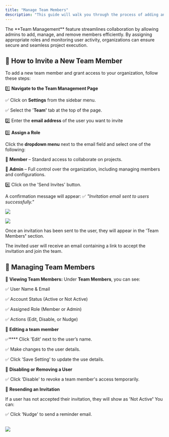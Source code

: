 ```yaml
---
title: "Manage Team Members"
description: "This guide will walk you through the process of adding and managing team members to streamline your cloud automation experience."
---
```


<Note>
  The **Team Management** feature streamlines collaboration by allowing admins to add, manage, and remove members efficiently. By assigning appropriate roles and monitoring user activity, organizations can ensure secure and seamless project execution.
</Note>

## 🎯  **How to Invite a New Team Member**

To add a new team member and grant access to your organization, follow these steps:

1️⃣  **Navigate to the Team Management Page**

&#x20;     ✅  Click on **Settings** from the sidebar menu.

&#x20;     ✅  Select the '**Team'** tab at the top of the page.

2️⃣  Enter the **email address** of the user you want to invite

3️⃣ **Assign a Role**&#x20;

Click the **dropdown menu** next to the email field and select one of the following:

📌 **Member** – Standard access to collaborate on projects.

📌 **Admin** – Full control over the organization, including managing members and configurations.

4️⃣  Click on the 'Send Invites' button.

&#x20;      A confirmation message will appear:
&#x20;      ✅ *"Invitation email sent to users successfully."*

![](https://api.monosnap.com/file/download?id=4IbaUG1IPgnbeXligz7vI1gEMD26i2)

![](https://api.monosnap.com/file/download?id=AYONxnZBp7C35ipr849TnAFpMqUvpg)

Once an invitation has been sent to the user, they will appear in the 'Team Member&#x73;**'** section.

<Tip>
  The invited user will receive an email containing a link to accept the invitation and join the team.
</Tip>

## 🎯 **Managing Team Members**

📌 **Viewing Team Members:** Under **Team Members**, you can see:

&#x20;      ✅ User Name & Email

&#x20;       ✅ Account Status (Active or Not Active)

&#x20;       ✅ Assigned Role (Member or Admin)

&#x20;       ✅ Actions (Edit, Disable, or Nudge)

📌 **Editing a team member**&#x20;

&#x20;       ✅****  Click 'Edit' next to the user’s name.

&#x20;       ✅  Make changes to the user details.

&#x20;       ✅  Click 'Save Setting' to update the use details.

📌 **Disabling or Removing a User**

&#x20;       ✅  Click 'Disable' to revoke a team member's access temporarily.

📌 **Resending an Invitation**

If a user has not accepted their invitation, they will show as 'Not Activ&#x65;**'** You can:

&#x20;       ✅  Click 'Nudge' to send a reminder email.

## ![](https://api.monosnap.com/file/download?id=diQBNFcWCeeol4FWWorVxSOZHxct7E)